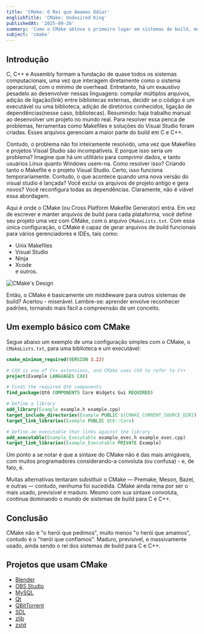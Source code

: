 ```yaml
---
title: 'CMake: O Rei que Amamos Odiar'
englishTitle: 'CMake: Undesired King'
publishedAt: '2025-09-26'
summary: 'Como o CMake obteve o primeiro lugar em sistemas de build, mesmo sendo rejeitado?'
subject: 'cmake'
---
```


## Introdução

C, C++ e Assembly formam a fundação de quase todos os sistemas computacionais, uma vez que interagem diretamente como o sistema operacional, com o mínimo de overhead. Entretanto, há um exaustivo pesadelo ao desenvolver nessas linguagens: compilar múltiplos arquivos, adição de ligação(link) entre bibliotecas externas, decidir se o código é um executável ou uma biblioteca, adição de diretórios conhecidos, ligação de dependências(nesse caso, bibliotecas). Resumindo: haja trabalho manual ao desenvolver um projeto no mundo real. Para resolver essa penca de problemas, ferramentas como Makefiles e soluções do Visual Studio foram criadas. Esses arquivos gerenciam a maior parte do build em C e C++.

Contudo, o problema não foi inteiramente resolvido, uma vez que Makefiles e projetos Visual Studio são incompatíveis. E porque isso seria um problema? Imagine que há um utilitário para comprimir dados, e tanto usuários Linux quanto Windows usem-na. Como resolver isso? Criando tanto o Makefile e o projeto Visual Studio. Certo, isso funciona temporariamente. Contudo, o que acontece quando uma nova versão do visual studio é lançada? Você exclui os arquivos de projeto antigo e gera novos? Você reconfigura todas as dependências. Claramente, não é viável essa abordagem.

Aqui é onde o CMake (ou Cross Platform Makefile Generator) entra. Em vez de escrever e manter arquivos de build para cada plataforma, você define seu projeto uma vez com CMake, com o arquivo `CMakeLists.txt`. Com essa única configuração, o CMake é capaz de gerar arquivos de build funcionais para vários gerenciadores e IDEs, tais como:

- Unix Makefiles
- Visual Studio
- Ninja
- Xcode  
e outros.

![CMake's Design](/posts/Single_Source_Build.png)

Então, o CMake é basicamente um middleware para outros sistemas de build? Acertou - miserável. Lembre-se: aprender envolve reconhecer padrões, tornando mais fácil a compreensão de um conceito.

## Um exemplo básico com CMake

Segue abaixo um exemplo de uma configuração simples com o CMake, o `CMakeLists.txt`, para uma biblioteca e um executável:

```cmake
cmake_minimum_required(VERSION 3.22)

# CXX is one of C++ extensions, and CMake uses CXX to refer to C++
project(Example LANGUAGES CXX)

# Finds the required Qt6 components
find_package(Qt6 COMPONENTS Core Widgets Gui REQUIRED)

# Define a library
add_library(Example example.h example.cpp)
target_include_directories(Example PUBLIC ${CMAKE_CURRENT_SOURCE_DIR})
target_link_libraries(Example PUBLIC Qt6::Core)

# Define an executable that links against the library
add_executable(Example_Executable example_exec.h example_exec.cpp)
target_link_libraries(Example_Executable PRIVATE Example)
```

Um ponto a se notar é que a sintaxe do CMake não é das mais amigáveis, com muitos programadores considerando-a convoluta (ou confusa) - e, de fato, é.

Muitas alternativas tentaram substituir o CMake — Premake, Meson, Bazel, e outras — contudo, nenhuma foi sucedida. CMake ainda reina por ser o mais usado, previsível e maduro. Mesmo com sua sintaxe convoluta, continua dominando o mundo de sistemas de build para C e C++.

## Conclusão

CMake não é "o herói que pedimos", muito menos "o herói que amamos", contudo é o "herói que confiamos". Maduro, previsível, e massivamente usado, ainda sendo o rei dos sistemas de build para C e C++.

## Projetos que usam CMake

- [Blender](https://github.com/blender/blender.git)
- [OBS Studio](https://github.com/obsproject/obs-studio.git)
- [MySQL](https://github.com/mysql/mysql-server.git)
- [Qt](https://code.qt.io/cgit/)
- [QBitTorrent](https://github.com/qbittorrent/qBittorrent.git)
- [SDL](https://github.com/libsdl-org/SDL.git)
- [zlib](https://github.com/madler/zlib.git)
- [zstd](https://github.com/facebook/zstd.git)
